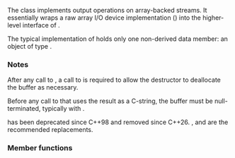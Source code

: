 {{cpp/title|ostrstream}}
{{cpp/io/ostrstream/navbar}}
{{ddcl|header=strstream|deprecated=c++98|removed=c++26|1=
class ostrstream : public std::ostream
}}

The class {{tt|ostrstream}} implements output operations on array-backed streams. It essentially wraps a raw array I/O device implementation ({{lc|std::strstreambuf}}) into the higher-level interface of {{lc|std::basic_ostream}}. 

The typical implementation of {{tt|ostrstream}} holds only one non-derived data member: an object of type {{lc|std::strstreambuf}}.

===Notes===
After any call to {{lc|str()}}, a call to {{lc|freeze()|freeze(false)}} is required to allow the destructor to deallocate the buffer as necessary.

Before any call to {{lc|str()}} that uses the result as a C-string, the buffer must be null-terminated, typically with {{lc|std::ends}}.

{{tt|ostrstream}} has been deprecated since C++98 and removed since C++26. {{lc|std::ostringstream}}{{rev inl|since=c++23|, {{ltt|cpp/io/basic_ospanstream|std::ospanstream}}}},  and [https://www.boost.org/doc/libs/release/libs/iostreams/doc/classes/array.html#array_sink {{tt|boost::iostreams::array_sink}}] are the recommended replacements.

===Member functions===
{{dsc begin}}
{{dsc inc|cpp/io/strstream/dsc constructor|ostrstream}}
{{dsc inc|cpp/io/strstream/dsc destructor|ostrstream}}
{{dsc inc|cpp/io/strstream/dsc rdbuf|ostrstream}}
{{dsc inc|cpp/io/strstream/dsc str|ostrstream}}
{{dsc inc|cpp/io/strstream/dsc freeze|ostrstream}}
{{dsc inc|cpp/io/strstream/dsc pcount|ostrstream}}
{{dsc end}}

{{cpp/io/basic_ostream/inherit}}
{{cpp/io/basic_ios/inherit}}
{{cpp/io/ios_base/inherit}}

{{langlinks|de|es|fr|it|ja|pt|ru|zh}}